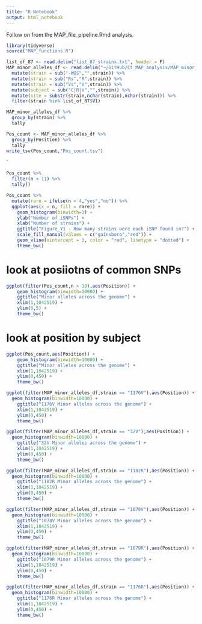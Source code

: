 ```yaml
---
title: "R Notebook"
output: html_notebook
---
```


Follow on from the MAP_file_pipeline.Rmd analysis.

```r
library(tidyverse)
source("MAP_functions.R")
```


```r
list_of_87 <- read.delim("list_87_strains.txt", header = F)
MAP_minor_alleles_df <- read.delim("~/GitHub/Ct_MAP_analysis/MAP_minor_alleles_df2.tsv") %>%
  mutate(strain = sub("-WGS","",strain)) %>%
  mutate(strain = sub("Rs","R",strain)) %>%
  mutate(strain = sub("Vs","V",strain)) %>%
  mutate(subject = sub("C|R|V","",strain)) %>%
  mutate(site = substr(strain,nchar(strain),nchar(strain))) %>%
  filter(strain %in% list_of_87$V1)

```

```r
MAP_minor_alleles_df %>%
  group_by(strain) %>%
  tally
```

```r
Pos_count <- MAP_minor_alleles_df %>%
  group_by(Position) %>%
  tally
write_tsv(Pos_count,"Pos_count.tsv")
```
`


```r
Pos_count %>%
  filter(n < 11) %>%
  tally()
```


```r
Pos_count %>%
  mutate(rare = ifelse(n < 4,"yes","no")) %>%
  ggplot(aes(x = n, fill = rare)) + 
    geom_histogram(binwidth=1) +
    ylab("Number of iSNPs") +
    xlab("Number of strains") +
    ggtitle("Figure_Y1 - How many strains were each iSNP found in?") +
    scale_fill_manual(values = c("gainsboro","red")) +
    geom_vline(xintercept = 3, color = "red", linetype = "dotted") +
    theme_bw()
```
# look at posiiotns of common SNPs

```r
ggplot(filter(Pos_count,n > 10),aes(Position)) + 
    geom_histogram(binwidth=10000) +
    ggtitle("Minor alleles across the genome") +
    xlim(1,1042519) +
    ylim(0,5) +
    theme_bw()
```



# look at position by subject

```r
ggplot(Pos_count,aes(Position)) + 
    geom_histogram(binwidth=10000) +
    ggtitle("Minor alleles across the genome") +
    xlim(1,1042519) +
    ylim(0,450) +
    theme_bw()
```


```r
ggplot(filter(MAP_minor_alleles_df,strain == "1176V"),aes(Position)) + 
  geom_histogram(binwidth=10000) +
    ggtitle("1176V Minor alleles across the genome") +
    xlim(1,1042519) +
    ylim(0,450) +
    theme_bw()
```

```r
ggplot(filter(MAP_minor_alleles_df,strain == "32V"),aes(Position)) + 
  geom_histogram(binwidth=10000) +
    ggtitle("32V Minor alleles across the genome") +
    xlim(1,1042519) +
    ylim(0,450) +
    theme_bw()
```


```r
ggplot(filter(MAP_minor_alleles_df,strain == "1182R"),aes(Position)) + 
  geom_histogram(binwidth=10000) +
    ggtitle("1182R Minor alleles across the genome") +
    xlim(1,1042519) +
    ylim(0,450) +
    theme_bw()
```


```r
ggplot(filter(MAP_minor_alleles_df,strain == "1078V"),aes(Position)) + 
  geom_histogram(binwidth=10000) +
    ggtitle("1078V Minor alleles across the genome") +
    xlim(1,1042519) +
    ylim(0,450) +
    theme_bw()
```


```r
ggplot(filter(MAP_minor_alleles_df,strain == "1079R"),aes(Position)) + 
  geom_histogram(binwidth=10000) +
    ggtitle("1079R Minor alleles across the genome") +
    xlim(1,1042519) +
    ylim(0,450) +
    theme_bw()
```


```r
ggplot(filter(MAP_minor_alleles_df,strain == "1176R"),aes(Position)) + 
  geom_histogram(binwidth=10000) +
    ggtitle("1176R Minor alleles across the genome") +
    xlim(1,1042519) +
    ylim(0,450) +
    theme_bw()
```

